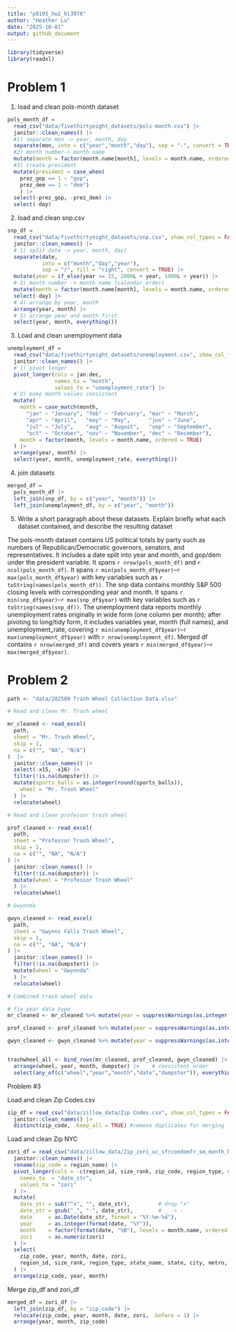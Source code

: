 ```yaml
---
title: "p8105_hw2_hl3978"
author: "Heather Lu"
date: "2025-10-01"
output: github_document
---
```


```r
library(tidyverse)
library(readxl)
```


# Problem 1

1) load and clean pols-month dataset
```r

pols_month_df = 
  read_csv("data/fivethirtyeight_datasets/pols-month.csv") |> 
  janitor::clean_names() |> 
  #1) separate mon -> year, month, day
  separate(mon, into = c("year","month","day"), sep = "-", convert = TRUE) |>
  #2) month number-> month name
  mutate(month = factor(month.name[month], levels = month.name, ordered = TRUE)) |> 
  #3) create president 
  mutate(president = case_when(
    prez_gop == 1 ~ "gop",
    prez_dem == 1 ~ "dem")
    ) |> 
  select(-prez_gop, -prez_dem) |> 
  select(-day)
```


2) load and clean snp.csv

```r

snp_df = 
  read_csv("data/fivethirtyeight_datasets/snp.csv", show_col_types = FALSE) |>
  janitor::clean_names() |> 
  # 1) split date -> year, month, day)
  separate(date, 
           into = c("month","day","year"),
           sep = "/", fill = "right", convert = TRUE) |> 
  mutate(year = if_else(year <= 15, 2000L + year, 1900L + year)) |>
  # 2) month number -> month name (calendar order)
  mutate(month = factor(month.name[month], levels = month.name, ordered = TRUE)) |> 
  select(-day) |>
  # 4) arrange by year, month
  arrange(year, month) |>
  # 5) arrange year and month first
  select(year, month, everything())

```

3) Load and clean unemployment data

```r
unemployment_df = 
  read_csv("data/fivethirtyeight_datasets/unemployment.csv", show_col_types = FALSE) |>
  janitor::clean_names() |> 
  # 1) pivot longer
  pivot_longer(cols = jan:dec,
               names_to = "month",
               values_to = "unemployment_rate") |> 
  # 2) make month values consistent
  mutate(
    month = case_match(month,
      "jan" ~ "January", "feb" ~ "February", "mar" ~ "March",
      "apr" ~ "April",   "may" ~ "May",      "jun" ~ "June",
      "jul" ~ "July",    "aug" ~ "August",   "sep" ~ "September",
      "oct" ~ "October", "nov" ~ "November", "dec" ~ "December"), 
    month = factor(month, levels = month.name, ordered = TRUE)
  ) |> 
  arrange(year, month) |> 
  select(year, month, unemployment_rate, everything())
```

4) join datasets

```r
merged_df =
  pols_month_df |> 
  left_join(snp_df, by = c("year", "month")) |> 
  left_join(unemployment_df, by = c("year", "month"))
```

5) Write a short paragraph about these datasets. Explain briefly what each dataset contained, and describe the resulting dataset 

The pols-month dataset contains US political totals by party such as numbers of Republican/Democratic governors, senators, and representatives. It includes a date split into year and month, and gop/dem under the president variable. It spans `r nrow(pols_month_df)` and `r ncol(pols_month_df)`. It spans `r min(pols_month_df$year)`–`r max(pols_month_df$year)` with key variables such as `r toString(names(pols_month_df))`. The snp data contains monthly S&P 500 closing levels with corresponding year and month. It spans `r min(snp_df$year)`–`r max(snp_df$year)` with key variables such as `r toString(names(snp_df))`. The unemployment data reports monthly unemployment rates originally in wide form (one column per month); after pivoting to long/tidy form, it includes variables year, month (full names), and unemployment_rate, covering `r min(unemployment_df$year)`–`r max(unemployment_df$year)` with `r nrow(unemployment_df)`. Merged df contains `r nrow(merged_df)` and covers years `r min(merged_df$year)`–`r max(merged_df$year)`.

# Problem 2

```r
path <- "data/202509 Trash Wheel Collection Data.xlsx"

# Read and clean Mr. Trash wheel

mr_cleaned <- read_excel(
  path,
  sheet = "Mr. Trash Wheel",
  skip = 1,                   
  na = c("", "NA", "N/A")
)  |>
  janitor::clean_names() |>
  select(-x15, -x16) |>
  filter(!is.na(dumpster)) |>
  mutate(sports_balls = as.integer(round(sports_balls)),
    wheel = "Mr. Trash Wheel"
  ) |>
  relocate(wheel)

# Read and clean professor trash wheel

prof_cleaned <- read_excel(
  path,
  sheet = "Professor Trash Wheel",
  skip = 1,
  na = c("", "NA", "N/A")
) |> 
  janitor::clean_names() |> 
  filter(!is.na(dumpster)) |>
  mutate(wheel = "Professor Trash Wheel"
  ) |> 
  relocate(wheel)

# Gwynnda

gwyn_cleaned <- read_excel(
  path,
  sheet = "Gwynns Falls Trash Wheel",
  skip = 1,
  na = c("", "NA", "N/A")
) |> 
  janitor::clean_names() |>
  filter(!is.na(dumpster)) |>
  mutate(wheel = "Gwynnda"
  ) |> 
  relocate(wheel)

# Combined trash wheel data

# fix year data type
mr_cleaned <- mr_cleaned %>% mutate(year = suppressWarnings(as.integer(year)))

prof_cleaned <- prof_cleaned %>% mutate(year = suppressWarnings(as.integer(year)))

gwyn_cleaned <- gwyn_cleaned %>% mutate(year = suppressWarnings(as.integer(year)))


trashwheel_all <- bind_rows(mr_cleaned, prof_cleaned, gwyn_cleaned) |> 
  arrange(wheel, year, month, dumpster) |>    # consistent order
  select(any_of(c("wheel","year","month","date","dumpster")), everything())
```


Problem #3 


Load and clean Zip Codes.csv

```r
zip_df = read_csv("data/zillow_data/Zip Codes.csv", show_col_types = FALSE) |> 
  janitor::clean_names() |> 
  distinct(zip_code, .keep_all = TRUE) #remove duplicates for merging
```

Load and clean Zip NYC

```r
zori_df = read_csv("data/zillow_data/Zip_zori_uc_sfrcondomfr_sm_month_NYC.csv") |>
  janitor::clean_names() |> 
  rename(zip_code = region_name) |>
  pivot_longer(cols = -c(region_id, size_rank, zip_code, region_type, state_name, state, city, metro, county_name),
    names_to  = "date_str",
    values_to = "zori"
  ) |> 
  mutate(
    date_str = sub("^x", "", date_str),         # drop "x"
    date_str = gsub("_", "-", date_str),        # _ -> -
    date     = as.Date(date_str, format = "%Y-%m-%d"),
    year     = as.integer(format(date, "%Y")),
    month    = factor(format(date, "%B"), levels = month.name, ordered = TRUE),
    zori     = as.numeric(zori)
  ) |> 
  select(
    zip_code, year, month, date, zori,
    region_id, size_rank, region_type, state_name, state, city, metro, county_name
  ) |>
  arrange(zip_code, year, month)
```
Merge zip_df and zori_df

```r
merged_df = zori_df |> 
  left_join(zip_df, by = "zip_code") |> 
  relocate(zip_code, year, month, date, zori, .before = 1) |> 
  arrange(year, month, zip_code)
```

